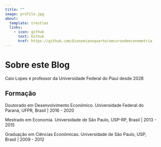 ```yaml
---
title: ""
image: profile.jpg
about: 
  template: trestles
  links:
    - icon: github
      text: Github
      href: https://github.com/Economianoquarto/umcursodeeconometria
---
```


# Sobre este Blog

Caio Lopes é professor da Universidade Federal do Piauí desde 2028

## Formação

Doutorado em Desenvolvimento Econômico. Universidade Federal do Paraná, UFPR, Brasil \| 2016 - 2020

Mestrado em Economia. Universidade de São Paulo, USP-RP, Brasil \| 2013 - 2015

Graduação em Ciências Econômicas. Universidade de São Paulo, USP, Brasil \| 2009 - 2012
